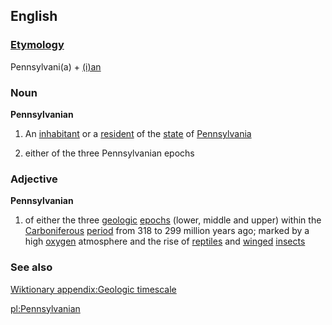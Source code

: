 ==English==
===[[Etymology]]===
Pennsylvani(a) + [[-ian|(i)an]]
===Noun===
'''Pennsylvanian'''
#An [[inhabitant]] or a [[resident]] of the [[state]] of [[Pennsylvania]]
#{{geology}} either of the three Pennsylvanian epochs
===Adjective===
'''Pennsylvanian'''
#{{geology}} of either the three [[geologic]] [[epoch]]s (lower, middle and upper) within the [[Carboniferous]] [[period]] from 318 to 299 million years ago; marked by a high [[oxygen]] atmosphere and the rise of [[reptile]]s and [[winged]] [[insects]]
===See also===
[[Wiktionary appendix:Geologic timescale]]

[[pl:Pennsylvanian]]